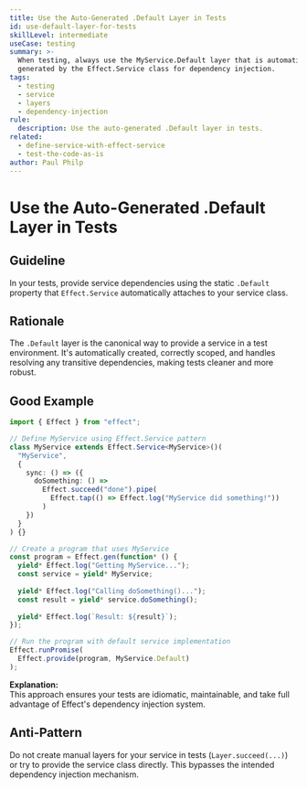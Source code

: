 ```yaml
---
title: Use the Auto-Generated .Default Layer in Tests
id: use-default-layer-for-tests
skillLevel: intermediate
useCase: testing
summary: >-
  When testing, always use the MyService.Default layer that is automatically
  generated by the Effect.Service class for dependency injection.
tags:
  - testing
  - service
  - layers
  - dependency-injection
rule:
  description: Use the auto-generated .Default layer in tests.
related:
  - define-service-with-effect-service
  - test-the-code-as-is
author: Paul Philp
---
```


# Use the Auto-Generated .Default Layer in Tests

## Guideline

In your tests, provide service dependencies using the static `.Default` property that `Effect.Service` automatically attaches to your service class.

## Rationale

The `.Default` layer is the canonical way to provide a service in a test environment. It's automatically created, correctly scoped, and handles resolving any transitive dependencies, making tests cleaner and more robust.

## Good Example

```typescript
import { Effect } from "effect";

// Define MyService using Effect.Service pattern
class MyService extends Effect.Service<MyService>()(
  "MyService",
  {
    sync: () => ({
      doSomething: () => 
        Effect.succeed("done").pipe(
          Effect.tap(() => Effect.log("MyService did something!"))
        )
    })
  }
) {}

// Create a program that uses MyService
const program = Effect.gen(function* () {
  yield* Effect.log("Getting MyService...");
  const service = yield* MyService;
  
  yield* Effect.log("Calling doSomething()...");
  const result = yield* service.doSomething();
  
  yield* Effect.log(`Result: ${result}`);
});

// Run the program with default service implementation
Effect.runPromise(
  Effect.provide(program, MyService.Default)
);
```

**Explanation:**  
This approach ensures your tests are idiomatic, maintainable, and take full advantage of Effect's dependency injection system.

## Anti-Pattern

Do not create manual layers for your service in tests (`Layer.succeed(...)`) or try to provide the service class directly. This bypasses the intended dependency injection mechanism.
